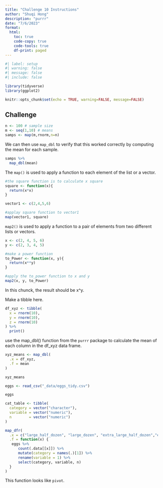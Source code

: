 ```yaml
---
title: "Challenge 10 Instructions"
author: "Shuqi Hong"
description: "purrr"
date: "7/6/2023"
format:
  html:
    toc: true
    code-copy: true
    code-tools: true
    df-print: paged
---
```


```r
#| label: setup
#| warning: false
#| message: false
#| include: false

library(tidyverse)
library(ggplot2)

knitr::opts_chunk$set(echo = TRUE, warning=FALSE, message=FALSE)
```

## Challenge
```r
n <- 100 # sample size
m <- seq(1,10) # means 
samps <- map(m,rnorm,n=n) 
```

We can then use `map_dbl` to verify that this worked correctly by computing the mean for each sample.  

```r
samps %>%
  map_dbl(mean)
```

 
The `map()` is used to apply a function to each element of the list or a vector. 
```r
#the square function is to calculate x square
square <- function(x){
  return(x*x)
}

vector1 <- c(2,4,5,6)

#applay square function to vector1
map(vector1, square)
```
`map2()` is used to apply a function to a pair of elements from two different lists or vectors.
```r

x <- c(2, 4, 5, 6)
y <- c(2, 3, 4, 5)

#make a power function
to_Power <- function(x, y){
  return(x**y)
}

#apply the to_power function to x and y
map2(x, y, to_Power)

```

In this chunck, the result should be x^y.

Make a tibble here.
```r
df_xyz <- tibble(
  x = rnorm(10),
  y = rnorm(10),
  z = rnorm(10)
) %>% 
  print()
```

use the map_dbl() function from the `purrr` package to calculate the mean of each column in the df_xyz data frame.
```r

xyz_means <- map_dbl(
  .x = df_xyz, 
  .f = mean
) 

xyz_means

```

```r

eggs <- read_csv("_data/eggs_tidy.csv")

eggs
```



```r

cat_table <- tibble(
  category = vector("character"), 
  variable = vector("numeric"), 
  n        = vector("numeric")
) 

map_dfr(
  .x = c("large_half_dozen", "large_dozen", "extra_large_half_dozen","extra_large_dozen"),
  .f = function(x) {
   eggs %>% 
      count(.data[[x]]) %>% 
      mutate(category = names(.)[1]) %>% 
      rename(variable = 1) %>% 
      select(category, variable, n)
  }
)

```

This function looks like `pivot`.